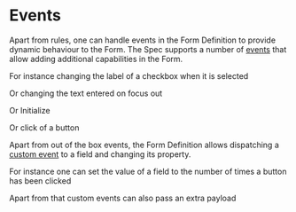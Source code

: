 
# Events

Apart from rules, one can handle events in the Form Definition to provide dynamic behaviour to the Form. The Spec
supports a number of [events](https://git.corp.adobe.com/pages/livecycle/af2-docs/spec/latest/#_events) that allow
adding additional capabilities in the Form.

For instance changing the label of a checkbox when it is selected

<Story id="adaptive-form-events--change" />

Or changing the text entered on focus out

<Story id="adaptive-form-events--blur" />

Or Initialize

<Story id="adaptive-form-events--initialize" />

Or click of a button

<Story id="adaptive-form-events--click" />


Apart from out of the box events, the Form Definition allows dispatching a
[custom event](https://git.corp.adobe.com/pages/livecycle/af2-docs/spec/latest/#_custom_events) to a field and changing
its property.

For instance one can set the value of a field to the number of times a button has been clicked

<Story id="adaptive-form-events-custom-events--dispatch" />

Apart from that custom events can also pass an extra payload

<Story id="adaptive-form-events-custom-events--dispatch-with-payload" />


<Story id="adaptive-form-events-custom-events--fetch-data" />
